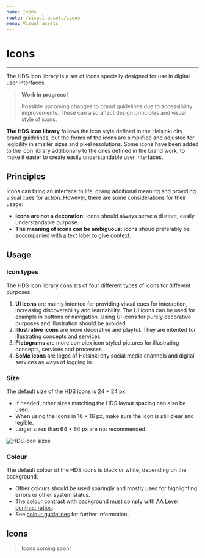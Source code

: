 ```yaml
---
name: Icons
route: /visual-assets/icons
menu: Visual assets
---
```


# Icons

---


<LargeParagraph>The HDS icon library is a set of icons specially designed for use in digital user interfaces. </LargeParagraph>

> **Work in progress!**
> 
> Possible upcoming changes to brand guidelines due to accessibility improvements. These can also affect design principles and visual style of icons.

**The HDS icon library** follows the icon style defined in the Helsinki city brand guidelines, but the forms of the icons are simplified and adjusted for legibility in smaller sizes and pixel resolutions. Some icons have been added to the icon library additionally to the ones defined in the brand work, to make it easier to create easily understandable user interfaces.


## Principles
Icons can bring an interface to life, giving additional meaning and providing visual cues for action. However, there are some considerations for their usage: 
- **Icons are not a decoration:** icons should always serve a distinct, easily understandable purpose. 
- **The meaning of icons can be ambiguous:** icons shoud preferably be accompanied with a text label to give context. 


## Usage
### Icon types
The HDS icon library consists of four different types of icons for different purposes:

1. **UI icons** are mainly intented for providing visual cues for interaction, increasing discoverability and learnability. The UI icons can be used for example in buttons or navigation. Using UI icons for purely decorative purposes and illustration should be avoided.
2. **Illustrative icons** are more decorative and playful. They are intented for illustrating concepts and services.
3. **Pictograms** are more complex icon styled pictures for illustrating concepts, services and processes.
4. **SoMe icons** are logos of Helsinki city social media channels and digital services as ways of logging in. 

### Size
The default size of the HDS icons is 24 × 24 px.
- If needed, other sizes matching the HDS layout spacing can also be used.
- When using the icons in 16 × 16 px, make sure the icon is still clear and legible.
- Larger sizes than 64 × 64 px are not recommended

![HDS icon sizes](../../static/icon-sizes.png "HDS icon sizes")

### Colour
The default colour of the HDS icons is black or white, depending on the background. 
- Other colours should be used sparingly and mostly used for highlighting errors or other system status.
- The colour contrast with background must comply with [AA Level contrast ratios](https://www.w3.org/TR/WCAG20/#visual-audio-contrast "WCAG 2.0 Visual and audio contrast").
- See [colour guidelines](/design-tokens/colour "Colour") for further information.

## Icons
> Icons coming soon!